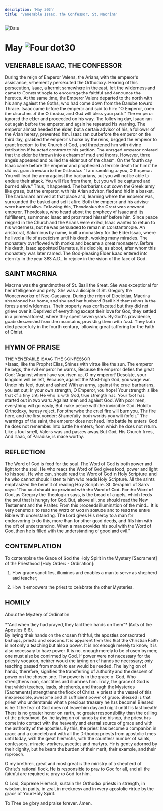 ```yaml
---
description: 'May 30th'
title: 'Venerable Isaac, the Confessor, St. Macrina'
---
```


<RunningHead />
<Image src="/title-imprint.png" height={68} width={50} alt="Date" className="title-imprint"/>

# <div id="date">May <Image className="four-dot" src="/four-dot.png" height={15} width={15} alt="Four dot" />30</div>

## VENERABLE ISAAC, THE CONFESSOR

During the reign of Emperor Valens, the Arians, with the emperor's assistance, vehemently persecuted the Orthodoxy. Hearing of this persecution, Isaac, a hermit somewhere in the east, left the wilderness and came to Constantinople to encourage the faithful and denounce the heretics. At the same time, the Emperor Valens departed to the north with his army against the Goths, who had come down from the Danube toward Thrace. Isaac came before the emperor and said to him: "O Emperor, open the churches of the Orthodox, and God will bless your path." The emperor ignored the elder and proceeded on his way. The following day, Isaac ran out again before the emperor, and again he repeated his warning. The emperor almost heeded the elder, but a certain advisor of his, a follower of the Arian heresy, prevented him. Isaac ran out before the emperor on the third day, grabbed the emperor's horse by the reins, begged the emperor to grant freedom to the Church of God, and threatened him with divine retribution if he acted contrary to his petition. The enraged emperor ordered that the elder be thrown into a chasm of mud and thorns. However, three angels appeared and pulled the elder out of the chasm. On the fourth day Isaac came before the emperor and prophesied a terrible death for him if he did not grant freedom to the Orthodox: "I am speaking to you, O Emperor: You will lead the army against the barbarians, but you will not be able to endure their attack. You will flee from them, but you will be captured and burned alive." Thus, it happened. The barbarians cut down the Greek army like grass, but the emperor, with his Arian advisor, fled and hid in a basket. The barbarians arrived at that place and, learning where the emperor was, surrounded the basket and set it afire. Both the emperor and his advisor were burned alive. Following this, Theodosius the Great was crowned emperor. Theodosius, who heard about the prophecy of Isaac and its fulfillment, summoned Isaac and prostrated himself before him. Since peace reigned in the Church and the Arians were exiled, Isaac wanted to return to his wilderness, but he was persuaded to remain in Constantinople. An aristocrat, Saturninus by name, built a monastery for the Elder Issac, where he lived a life of asceticism until his death, working many miracles. The monastery overflowed with monks and became a great monastery. Before his death, Isaac appointed Dalmatus, his disciple, as abbot, after whom this monastery was later named. The God-pleasing Elder Isaac entered into eternity in the year 383 A.D., to rejoice in the vision of the face of God.

## SAINT MACRINA

Macrina was the grandmother of St. Basil the Great. She was exceptional for her intelligence and piety. She was a disciple of St. Gregory the Wonderworker of Neo-Caesarea. During the reign of Diocletian, Macrina abandoned her home, and she and her husband Basil hid themselves in the forests and wilderness. Their property was confiscated but they did not grieve over it. Deprived of everything except their love for God, they settled in a primeval forest, where they spent seven years. By God's providence, goats descended from the mountains, providing them with food. They both died peacefully in the fourth century, following great suffering for the Faith of Christ.


## HYMN OF PRAISE
<div style={{textAlign:'center', color:'crimson', fontWeight:'bold'}}>
THE VENERABLE ISAAC THE CONFESSOR
</div>
>Isaac, like the Prophet Elias,  
Shines with virtue like the sun.  
The emperor he begs, the evil emperor he warns,  
Because the emperor defies the great God:  
"Against whom have you risen up, O my emperor?  
Desolate, your kingdom will be left,  
Because, against the Most-high God, you wage war.  
Under his feet, dust and ashes!  
With an army, against the cruel barbarians, you set out;  
In your own strength, O Emperor, you hope!  
Your strength is like that of a tiny ant;  
He who is with God, true strength has.  
Your foot has started out in two wars:  
Against men and against God.  
With poor men, everything will go easily,  
But make peace with the invincible God.  
Hold to Orthodoxy, heresy reject,  
For otherwise the cruel fire will burn you.  
The fire here, and the first yonder:  
Shamefully, both worlds you will forfeit."  
The warnings of the saint, the emperor does not heed.  
Into battle he enters; God he does not remember.  
Into battle he enters; from which he does not return.  
Like a foul smell, Valens was and passes away.  
But God, His Church frees,  
And Isaac, of Paradise, is made worthy.  


## REFLECTION

The Word of God is food for the soul. The Word of God is both power and light for the soul. He who reads the Word of God gives food, power and light to his soul. He who can, should read the Word of God in Holy Scripture, and he who cannot should listen to him who reads Holy Scripture. All the saints emphasized the benefit of reading Holy Scripture. St. Seraphim of Sarov says: "The soul should be provided with the Word of God. For the Word of God, as Gregory the Theologian says, is the bread of angels, which feeds the soul that is hungry for God. But, above all, one should read the New Testament and the Psalter. From this proceeds illumination of the mind... It is very beneficial to read the Word of God in solitude and to read the entire Bible with understanding. The Lord gives His mercy to a man for endeavoring to do this, more than for other good deeds, and fills him with the gift of understanding. When a man provides his soul with the Word of God, then he is filled with the understanding of good and evil."


## CONTEMPLATION
 
To contemplate the Grace of God the Holy Spirit in the Mystery [Sacrament] of the Priesthood [Holy Orders - Ordination]:

1. How grace sanctifies, illumines and enables a man to serve as shepherd and teacher;

2. How it empowers the priest to celebrate the other Mysteries.


## HOMILY
<div style={{textAlign:'center', color:'crimson', fontWeight:'bold'}}>
About the Mystery of Ordination
</div><br />
<div style={{textAlign:'right'}}>
*"And when they had prayed, they laid their hands on them"* (Acts of the Apostles 6:6).
</div>
By laying their hands on the chosen faithful, the apostles consecrated bishops, priests and deacons. It is apparent from this that the Christian Faith is not only a teaching but also a power. It is not enough merely to know; it is also necessary to have power. It is not enough merely to be chosen by men;  one must also be confirmed by God. If power were not necessary for the priestly vocation, neither would the laying on of hands be necessary; only teaching passed from mouth to ear would be needed. The laying on of hands, therefore, signifies the transferring of authority and the descent of power on the chosen one. The power is in the grace of God, Who strengthens man, sanctifies and illumines him. Truly, the grace of God is that which teaches, leads, shepherds, and through the Mysteries [Sacraments] strengthens the flock of Christ. A priest is the vessel of this inexpressible, awesome and all sufficient power of grace. Blessed is that priest who understands what a precious treasury he has become! Blessed is he if the fear of God does not leave him day and night until his last breath! There is no greater honor on earth, no greater responsibility than the calling of the priesthood. By the laying on of hands by the bishop, the priest has come into contact with the heavenly and eternal source of grace and with the authority of the apostles. By this, the priest has become a companion in grace and a concelebrant with all the Orthodox priests from apostolic times until today, with the great hierarchs, with the countless number of saints, confessors, miracle-workers, ascetics and martyrs. He is gently adorned by their dignity, but he bears the burden of their merit, their example, and their reproach.

O my brethren, great and most great is the ministry of a shepherd of Christ's rational flock. He is responsible to pray to God for all, and all the faithful are required to pray to God for him.

O Lord, Supreme Hierarch, sustain the Orthodox priests in strength, in wisdom, in purity, in zeal, in meekness and in every apostolic virtue by the grace of Your Holy Spirit.

To Thee be glory and praise forever. Amen.
